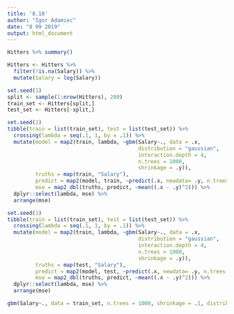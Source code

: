 ---
title: '8.10'
author: "Igor Adamiec"
date: "8 09 2019"
output: html_document
---

```{r}
Hitters %>% summary()
```

```{r}
Hitters <- Hitters %>% 
  filter(!is.na(Salary)) %>% 
  mutate(Salary = log(Salary))
```

```{r}
set.seed(1)
split <- sample(1:nrow(Hitters), 200)
train_set <- Hitters[split,]
test_set <- Hitters[-split,]
```

```{r}
set.seed(1)
tibble(train = list(train_set), test = list(test_set)) %>% 
  crossing(lambda = seq(.1, 1, by = .1)) %>% 
  mutate(model = map2(train, lambda, ~gbm(Salary~., data = .x,
                                          distribution = "gaussian",
                                          interaction.depth = 4,
                                          n.trees = 1000,
                                          shrinkage = .y)),
         truths = map(train, "Salary"),
         predict = map2(model, train, ~predict(.x, newdata= .y, n.trees = 1000)),
         mse = map2_dbl(truths, predict, ~mean((.x - .y)^2))) %>% 
  dplyr::select(lambda, mse) %>% 
  arrange(mse)
```

```{r}
set.seed(1)
tibble(train = list(train_set), test = list(test_set)) %>% 
  crossing(lambda = seq(.1, 1, by = .1)) %>% 
  mutate(model = map2(train, lambda, ~gbm(Salary~., data = .x,
                                          distribution = "gaussian",
                                          interaction.depth = 4,
                                          n.trees = 1000,
                                          shrinkage = .y)),
         truths = map(test, "Salary"),
         predict = map2(model, test, ~predict(.x, newdata= .y, n.trees = 1000)),
         mse = map2_dbl(truths, predict, ~mean((.x - .y)^2))) %>% 
  dplyr::select(lambda, mse) %>% 
  arrange(mse)
```

```{r}
gbm(Salary~., data = train_set, n.trees = 1000, shrinkage = .1, distribution = "gaussian", interaction.depth = 4) %>% summary()
```







